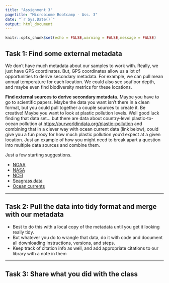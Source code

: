 ```yaml
---
title: "Assignment 3"
pagetitle: "Microbiome Bootcamp - Ass. 3"
date: "`r Sys.Date()`"
output: html_document
---
```


```r
knitr::opts_chunk$set(echo = FALSE,warning = FALSE,message = FALSE)
```

## Task 1: Find some external metadata

We don't have much metadata about our samples to work with. Really, we just have GPS coordinates. But, GPS coordinates allow us a lot of opportunities to derive secondary metadata. For example, we can pull mean annual temperature for each location. We could also see seafloor depth, and maybe even find biodiversity metrics for these locations.

**Find external sources to derive secondary metadata.** Maybe you have to go to scientific papers. Maybe the data you want isn't there in a clean format, but you could pull together a couple sources to create it. Be creative! Maybe you want to look at plastic pollution levels. Well good luck finding that data set... but there are data about country-level plastic-to-ocean pollution at [https://ourworldindata.org/plastic-pollution](https://ourworldindata.org/plastic-pollution) and combining that in a clever way with ocean current data (link below), could give you a fun proxy for how much plastic pollution you'd expect at a given location. Just an example of how you might need to break apart a question into multiple data sources and combine them.

Just a few starting suggestions.

  - [NOAA](https://www.noaa.gov/)
  - [NASA](https://data.nasa.gov/)
  - [NCEI](https://www.ncei.noaa.gov/products/world-ocean-database)
  - [Seagrass data](https://data.noaa.gov/dataset/dataset/seagrasses)
  - [Ocean currents](https://www.ncei.noaa.gov/products/global-ocean-currents-database)
  
___

## Task 2: Pull the data into tidy format and merge with our metadata

  - Best to do this with a local copy of the metadata until you get it looking really tidy.
  - But whatever you do to wrangle that data, do it with code and document all downloading instructions, versions, and steps.
  - Keep track of citation info as well, and add appropriate citations to our library with a note in them
  
___

## Task 3: Share what you did with the class

<br>
<br>



